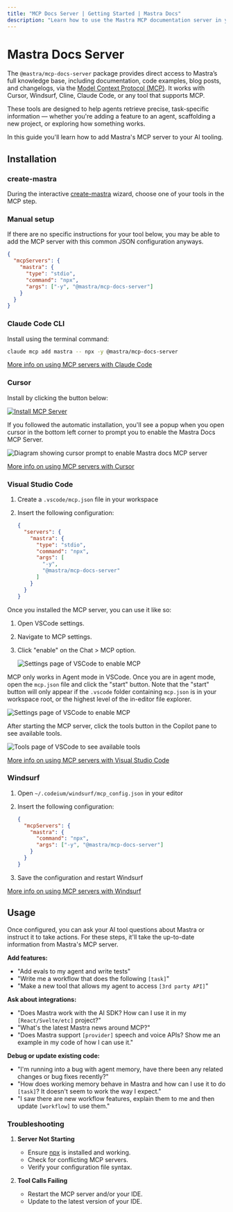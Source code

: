 ```yaml
---
title: "MCP Docs Server | Getting Started | Mastra Docs"
description: "Learn how to use the Mastra MCP documentation server in your IDE to turn it into an agentic Mastra expert."
---
```



# Mastra Docs Server

The `@mastra/mcp-docs-server` package provides direct access to Mastra’s full knowledge base, including documentation, code examples, blog posts, and changelogs, via the [Model Context Protocol (MCP)](https://modelcontextprotocol.io/docs/getting-started/intro). It works with Cursor, Windsurf, Cline, Claude Code, or any tool that supports MCP.

These tools are designed to help agents retrieve precise, task-specific information — whether you're adding a feature to an agent, scaffolding a new project, or exploring how something works.

In this guide you'll learn how to add Mastra's MCP server to your AI tooling.

<YouTube id="vciV57lF0og" />

## Installation

### create-mastra

During the interactive [create-mastra](/reference/cli/create-mastra) wizard, choose one of your tools in the MCP step.

### Manual setup

If there are no specific instructions for your tool below, you may be able to add the MCP server with this common JSON configuration anyways.

```json copy
{
  "mcpServers": {
    "mastra": {
      "type": "stdio",
      "command": "npx",
      "args": ["-y", "@mastra/mcp-docs-server"]
    }
  }
}
```

### Claude Code CLI

Install using the terminal command:

```bash copy
claude mcp add mastra -- npx -y @mastra/mcp-docs-server
```

[More info on using MCP servers with Claude Code](https://docs.claude.com/en/docs/claude-code/mcp)

### Cursor

Install by clicking the button below:

[![Install MCP Server](https://cursor.com/deeplink/mcp-install-light.svg)](cursor://anysphere.cursor-deeplink/mcp/install?name=mastra&config=eyJjb21tYW5kIjoibnB4IC15IEBtYXN0cmEvbWNwLWRvY3Mtc2VydmVyIn0%3D)

If you followed the automatic installation, you'll see a popup when you open cursor in the bottom left corner to prompt you to enable the Mastra Docs MCP Server.

<img
  src="/image/enable-mastra-docs-cursor.png"
  alt="Diagram showing cursor prompt to enable Mastra docs MCP server"
  width={800}
/>

[More info on using MCP servers with Cursor](https://cursor.com/de/docs/context/mcp)

### Visual Studio Code

1. Create a `.vscode/mcp.json` file in your workspace
2. Insert the following configuration:

    ```json copy
    {
      "servers": {
        "mastra": {
          "type": "stdio",
          "command": "npx",
          "args": [
            "-y",
            "@mastra/mcp-docs-server"
          ]
        }
      }
    }
    ```

Once you installed the MCP server, you can use it like so:

1. Open VSCode settings.
2. Navigate to MCP settings.
3. Click "enable" on the Chat > MCP option.

    <img
      src="/image/vscode-mcp-setting.png"
      alt="Settings page of VSCode to enable MCP"
      width={800}
      className="rounded-lg"
    />

MCP only works in Agent mode in VSCode. Once you are in agent mode, open the `mcp.json` file and click the "start" button. Note that the "start" button will only appear if the `.vscode` folder containing `mcp.json` is in your workspace root, or the highest level of the in-editor file explorer.

<img
  src="/image/vscode-start-mcp.png"
  alt="Settings page of VSCode to enable MCP"
  width={800}
  className="rounded-lg"
/>

After starting the MCP server, click the tools button in the Copilot pane to see available tools.

<img
  src="/image/vscode-mcp-running.png"
  alt="Tools page of VSCode to see available tools"
  width={800}
  className="rounded-lg"
/>

[More info on using MCP servers with Visual Studio Code](https://code.visualstudio.com/docs/copilot/customization/mcp-servers)

### Windsurf

1. Open `~/.codeium/windsurf/mcp_config.json` in your editor
2. Insert the following configuration:

    ```json copy
    {
      "mcpServers": {
        "mastra": {
          "command": "npx",
          "args": ["-y", "@mastra/mcp-docs-server"]
        }
      }
    }
    ```
3. Save the configuration and restart Windsurf

[More info on using MCP servers with Windsurf](https://docs.windsurf.com/windsurf/cascade/mcp#mcp-config-json)

## Usage

Once configured, you can ask your AI tool questions about Mastra or instruct it to take actions. For these steps, it'll take the up-to-date information from Mastra's MCP server.

**Add features:**

- "Add evals to my agent and write tests"
- "Write me a workflow that does the following `[task]`"
- "Make a new tool that allows my agent to access `[3rd party API]`"

**Ask about integrations:**

- "Does Mastra work with the AI SDK?
  How can I use it in my `[React/Svelte/etc]` project?"
- "What's the latest Mastra news around MCP?"
- "Does Mastra support `[provider]` speech and voice APIs? Show me an example in my code of how I can use it."

**Debug or update existing code:**

- "I'm running into a bug with agent memory, have there been any related changes or bug fixes recently?"
- "How does working memory behave in Mastra and how can I use it to do `[task]`? It doesn't seem to work the way I expect."
- "I saw there are new workflow features, explain them to me and then update `[workflow]` to use them."

### Troubleshooting

1. **Server Not Starting**

   - Ensure [npx](https://docs.npmjs.com/cli/v11/commands/npx) is installed and working.
   - Check for conflicting MCP servers.
   - Verify your configuration file syntax.

2. **Tool Calls Failing**
   - Restart the MCP server and/or your IDE.
   - Update to the latest version of your IDE.
